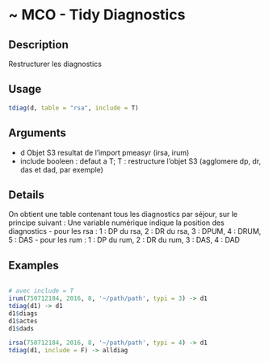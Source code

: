 # ~ MCO - Tidy Diagnostics 

## Description

Restructurer les diagnostics

## Usage
```r
tdiag(d, table = "rsa", include = T)

```
## Arguments
 - d Objet S3 resultat de l'import pmeasyr (irsa, irum)
 - include booleen : defaut a T; T : restructure l'objet S3 (agglomere dp, dr, das et dad, par exemple)


## Details

On obtient une table contenant tous les diagnostics par séjour, sur le principe suivant :
Une variable numérique indique la position des diagnostics
- pour les rsa : 1 : DP du rsa, 2 : DR du rsa, 3 : DPUM, 4 : DRUM, 5 : DAS
- pour les rum : 1 : DP du rum, 2 : DR du rum, 3 : DAS, 4 : DAD


## Examples
```r

# avec include = T
irum(750712184, 2016, 8, '~/path/path', typi = 3) -> d1
tdiag(d1) -> d1
d1$diags
d1$actes
d1$dads

irsa(750712184, 2016, 8, '~/path/path', typi = 4) -> d1
tdiag(d1, include = F) -> alldiag
```

